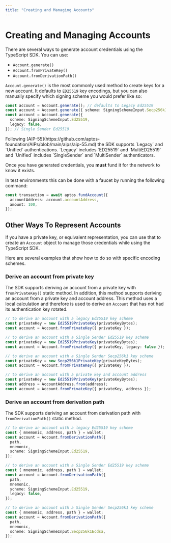 ```yaml
---
title: "Creating and Managing Accounts"
---
```



# Creating and Managing Accounts

There are several ways to generate account credentials using the TypeScript SDK. You can use:
- `Account.generate()`
- `Account.fromPrivateKey()`
- `Account.fromDerivationPath()`

`Account.generate()` is the most commonly used method to create keys for a new account. 
It defaults to `ED25519` key encodings, but you can also manually specify which signing scheme you would prefer like so:

```ts
const account = Account.generate(); // defaults to Legacy Ed25519
const account = Account.generate({ scheme: SigningSchemeInput.Secp256k1Ecdsa }); // Single Sender Secp256k1
const account = Account.generate({
  scheme: SigningSchemeInput.Ed25519,
  legacy: false,
}); // Single Sender Ed25519
```

<Callout type="info">
Following [AIP-55](https://github.com/aptos-foundation/AIPs/blob/main/aips/aip-55.md) the SDK supports `Legacy` and `Unified` authentications. `Legacy` includes `ED25519` and `MultiED25519` and `Unified` includes `SingleSender` and `MultiSender` authenticators.
</Callout>

Once you have generated credentials, you **must** fund it for the network to know it exists. 

In test environments this can be done with a faucet by running the following command:

```ts filename="fund.ts"
const transaction = await aptos.fundAccount({
  accountAddress: account.accountAddress,
  amount: 100,
});
```

## Other Ways To Represent Accounts
If you have a private key, or equivalent representation, you can use that to create an `Account` object to manage those credentials while using the TypeScript SDK. 

Here are several examples that show how to do so with specific encoding schemes.

### Derive an account from private key

The SDK supports deriving an account from a private key with `fromPrivateKey()` static method.
In addition, this method supports deriving an account from a private key and account address.
This method uses a local calculation and therefore is used to derive an `Account` that has not had its authentication key rotated.

```ts
// to derive an account with a legacy Ed25519 key scheme
const privateKey = new Ed25519PrivateKey(privateKeyBytes);
const account = Account.fromPrivateKey({ privateKey });

// to derive an account with a Single Sender Ed25519 key scheme
const privateKey = new Ed25519PrivateKey(privateKeyBytes);
const account = Account.fromPrivateKey({ privateKey, legacy: false });

// to derive an account with a Single Sender Secp256k1 key scheme
const privateKey = new Secp256k1PrivateKey(privateKeyBytes);
const account = Account.fromPrivateKey({ privateKey });

// to derive an account with a private key and account address
const privateKey = new Ed25519PrivateKey(privateKeyBytes);
const address = AccountAddress.from(address);
const account = Account.fromPrivateKey({ privateKey, address });
```

### Derive an account from derivation path

The SDK supports deriving an account from derivation path with `fromDerivationPath()` static method.

```ts
// to derive an account with a legacy Ed25519 key scheme
const { mnemonic, address, path } = wallet;
const account = Account.fromDerivationPath({
  path,
  mnemonic,
  scheme: SigningSchemeInput.Ed25519,
});

// to derive an account with a Single Sender Ed25519 key scheme
const { mnemonic, address, path } = wallet;
const account = Account.fromDerivationPath({
  path,
  mnemonic,
  scheme: SigningSchemeInput.Ed25519,
  legacy: false,
});

// to derive an account with a Single Sender Secp256k1 key scheme
const { mnemonic, address, path } = wallet;
const account = Account.fromDerivationPath({
  path,
  mnemonic,
  scheme: SigningSchemeInput.Secp256k1Ecdsa,
});
```
